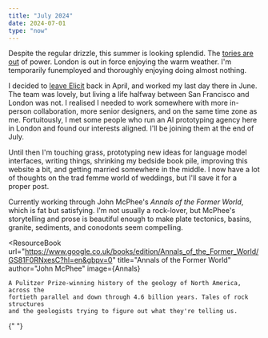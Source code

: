 ```yaml
---
title: "July 2024"
date: 2024-07-01
type: "now"
---
```



Despite the regular drizzle, this summer is looking splendid. The [tories are out](https://www.youtube.com/watch?v=ghr2M8mh8MA) of power. London is out in force enjoying the warm weather. I'm temporarily funemployed and thoroughly enjoying doing almost nothing.

I decided to [leave Elicit](/leaving-elicit) back in April, and worked my last day there in June. The team was lovely, but living a life halfway between San Francisco and London was not. I realised I needed to work somewhere with more in-person collaboration, more senior designers, and on the same time zone as me. Fortuitously, I met some people who run an AI prototyping agency here in London and found our interests aligned. I'll be joining them at the end of July.

Until then I'm touching grass, prototyping new ideas for language model interfaces, writing things, shrinking my bedside book pile, improving this website a bit, and getting married somewhere in the middle. I now have a lot of thoughts on the trad femme world of weddings, but I'll save it for a proper post.

Currently working through John McPhee's _Annals of the Former World_, which is fat but satisfying. I'm not usually a rock-lover, but McPhee's storytelling and prose is beautiful enough to make plate tectonics, basins, granite, sediments, and conodonts seem compelling.

<ResourceBook
	url="https://www.google.co.uk/books/edition/Annals_of_the_Former_World/GS81F0RNxesC?hl=en&gbpv=0"
	title="Annals of the Former World"
	author="John McPhee"
	image={Annals}
>
	A Pulitzer Prize-winning history of the geology of North America, across the
	fortieth parallel and down through 4.6 billion years. Tales of rock structures
	and the geologists trying to figure out what they're telling us.
</ResourceBook>{" "}
